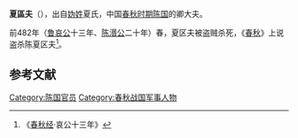 {{模板:Infobox 先秦人物
|名称= 夏區夫
|图像=
|图说=
|姓=妫
|氏=夏
|名=區夫
|字=
|别名=
|别字=
|谥号=
|时代=春秋
|国家=[[陈国|陈]] 
|身份=
|出生=
|逝世=前482年
|在位=
|父=
|母=
|正妻=
|妾=
|子女=
|太子=
}}
'''夏區夫'''（{{bd|？||前482年||catIdx=X}}），出自[[妫姓|妫姓]]夏氏，中国[[春秋时期|春秋时期]][[陈国|陈国]]的卿大夫。

前482年（[[鲁哀公|鲁哀公]]十三年、[[陈湣公|陈湣公]]二十年）春，夏区夫被盗贼杀死，《[[春秋|春秋]]》上说盗杀陈夏区夫<ref>《[[春秋经|春秋经]]·哀公十三年》</ref>。

==参考文献==
<references/>
[[Category:陈国官员|Category:陈国官员]] 
[[Category:春秋战国军事人物|Category:春秋战国军事人物]]